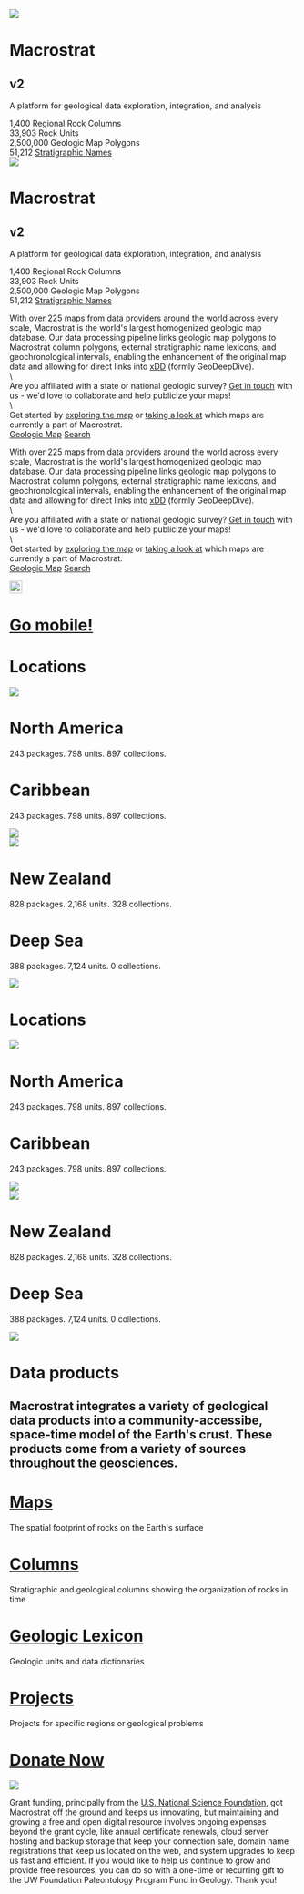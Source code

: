 
<div id="total">

[//]: # "Nav Bar"
<Navbar></Navbar>

<div class="body">


[//]: # "Start Page" 
<div class="start-card card">
    <Image className="cover-img back-img" src="cover_large.jpg"></Image>
    <div class="text">
      <span class="header">
        <h1 id="main-title" class="big">Macrostrat<h2 class="version">v2</h2></h1>
      </span>
      <p class="big-text">A platform for geological data exploration, integration, and analysis</p>
      <div class="stats">
        <div class="stat">
          <span class="top-stat" id="n_columns">1,400</span>
          <span class="top-stat-label">Regional Rock Columns</span>
        </div>
        <div class="stat">
          <span class="top-stat" id="n_units">33,903</span>
          <span class="top-stat-label">Rock Units</span>
        </div>
        <div class="stat">
          <span class="top-stat" id="n_polys">2,500,000</span>
          <span class="top-stat-label">Geologic Map Polygons</span>
        </div>
        <div class="stat">
          <span class="top-stat" id="n_names">51,212</span>
          <span class="top-stat-label"><a href="Macrostrat_strat_names.html" target="_blank">Stratigraphic Names</a></span>
        </div>
      </div>
    </div>
</div>

[//]: # "Start Page (OLD)" 
<div class="card start-card">
<div class="start">
    <Image className="back-img cover-image" src="cover_large.jpg"></Image>
    <div class="text">
      <span class="header">
        <h1 id="main-title" class="big">Macrostrat<h2 class="version">v2</h2></h1>
      </span>
      <p class="big-text">A platform for geological data exploration, integration, and analysis</p>
      <div class="stats">
        <div class="stat">
          <span class="top-stat" id="n_columns">1,400</span>
          <span class="top-stat-label">Regional Rock Columns</span>
        </div>
        <div class="stat">
          <span class="top-stat" id="n_units">33,903</span>
          <span class="top-stat-label">Rock Units</span>
        </div>
        <div class="stat">
          <span class="top-stat" id="n_polys">2,500,000</span>
          <span class="top-stat-label">Geologic Map Polygons</span>
        </div>
        <div class="stat">
          <span class="top-stat" id="n_names">51,212</span>
          <span class="top-stat-label"><a href="Macrostrat_strat_names.html" target="_blank">Stratigraphic Names</a></span>
        </div>
      </div>
    </div>
</div>
</div>

[//]: # "Map Interface (OLD)"
<div class="map-card card">
  <p>
    <div class="map-element">With over 225 maps from data providers around the world across every scale, Macrostrat is the world's largest homogenized geologic map database. Our data processing pipeline links geologic map polygons to Macrostrat column polygons, external stratigraphic name lexicons, and geochronological intervals, enabling the enhancement of the original map data and allowing for direct links into <a href="https://xdd.wisc.edu" target="_blank">xDD</a> (formly GeoDeepDive).</div>
    \
    <div class="map-element">Are you affiliated with a state or national geologic survey? <a href="mailto:contact@macrostrat.org?Subject=Geologic%20Map%20Collaboration">Get in touch</a> with us - we'd love to collaborate and help publicize your maps!</div>
    \
    <div class="map-element"> Get started by <a href="/map">exploring the map</a> or <a href="/map/sources">taking a look at</a> which maps are currently a part of Macrostrat.</div>
    <div class="buttons1">
      <a type="button" class="btn" href="/map/#3/40.78/-94.13">Geologic Map</a>
      <a type="button" class="btn" href="/sift/#/">Search</a>
    </div>
  </p>
</div>

[//]: # "Map Interface (OLD)"
<div class="card map-card">
  <p>
    <div class="temp">With over 225 maps from data providers around the world across every scale, Macrostrat is the world's largest homogenized geologic map database. Our data processing pipeline links geologic map polygons to Macrostrat column polygons, external stratigraphic name lexicons, and geochronological intervals, enabling the enhancement of the original map data and allowing for direct links into <a href="https://xdd.wisc.edu" target="_blank">xDD</a> (formly GeoDeepDive).</div>
    \
    <div class="temp">Are you affiliated with a state or national geologic survey? <a href="mailto:contact@macrostrat.org?Subject=Geologic%20Map%20Collaboration">Get in touch</a> with us - we'd love to collaborate and help publicize your maps!</div>
    \
    <div class="temp"> Get started by <a href="/map">exploring the map</a> or <a href="/map/sources">taking a look at</a> which maps are currently a part of Macrostrat.</div>
    <div class="buttons1">
      <a type="button" class="btn" href="/map/#3/40.78/-94.13">Geologic Map</a>
      <a type="button" class="btn" href="/sift/#/">Search</a>
    </div>
  </p>
</div>

[//]: # "Mobile"
<div class="mobile-card card">
  <Image src="rockd.jpg" width="22px" className="rockd-png"></Image>
  <h1><a href="https://rockd.org" target="_blank">Go mobile!</a></h1>
</div>

[//]: # "Locations"
<div class="header">
  <h1>Locations</h1>
</div>
<div class="locations-card card">
  <div class="location">
    <Image className="card-image top" src="north_america_med.jpg"></Image>
    <div class="location-text">
      <h1>North America</h1>
      <p>243 packages. 798 units. 897 collections.</p>
    </div>
  </div>
  <div class="location">
    <div class="location-text">
      <h1>Caribbean</h1>
      <p>243 packages. 798 units. 897 collections.</p>
    </div>
    <Image className="card-image" src="caribbean_new_medium.jpg"></Image>
  </div>
  <div class="location">
    <Image className="card-image" src="new_zealand_new_medium.jpg"></Image>
    <div class="location-text">
      <h1>New Zealand</h1>
      <p>828 packages. 2,168 units. 328 collections.</p>
    </div>
  </div>
  <div class="location">
    <div class="location-text">
      <h1>Deep Sea</h1>
      <p>388 packages. 7,124 units. 0 collections.</p>
    </div>
    <Image className="card-image bottom" src="deep_sea_new_medium.jpg"></Image>
  </div>
</div>

[//]: # "Locations (OLD)"
<div class="section">
  <h1>Locations</h1>
</div>
<div class="card location-card">
  <div class="location">
    <Image className="card-image top" src="north_america_med.jpg"></Image>
    <div class="location-text">
      <h1>North America</h1>
      <p>243 packages. 798 units. 897 collections.</p>
    </div>
  </div>
  <div class="location">
    <div class="location-text">
      <h1>Caribbean</h1>
      <p>243 packages. 798 units. 897 collections.</p>
    </div>
    <Image className="card-image" src="caribbean_new_medium.jpg"></Image>
  </div>
  <div class="location">
    <Image className="card-image" src="new_zealand_new_medium.jpg"></Image>
    <div class="location-text">
      <h1>New Zealand</h1>
      <p>828 packages. 2,168 units. 328 collections.</p>
    </div>
  </div>
  <div class="location">
    <div class="location-text">
      <h1>Deep Sea</h1>
      <p>388 packages. 7,124 units. 0 collections.</p>
    </div>
    <Image className="card-image bottom" src="deep_sea_new_medium.jpg"></Image>
  </div>
</div>

[//]: # "Data Products"
<div class="section">
  <h1>Data products</h1>
  <h2>Macrostrat integrates a variety of geological data products into a community-accessibe, space-time model of the Earth's crust. These products come from a variety of sources throughout the geosciences.</h2>
</div>

<div class="card-set">

[//]: # "Maps"
<div class="basic-card left-card">
  <div class="link-title">
    <a href="/maps"><h1>Maps</h1></a>
  </div>
  <p>
    The spatial footprint of rocks on the Earth's surface
  </p>
</div>

[//]: # "Columns"
<div class="basic-card right-card">
  <div class="link-title">
    <a href="/columns"><h1>Columns</h1></a>
  </div>
  <p>
    Stratigraphic and geological columns showing the organization of rocks in time
  </p>
</div>

[//]: # "Geologic Lexicon"
<div class="basic-card left-card">
  <div class="link-title">
    <a href="/lex"><h1>Geologic Lexicon</h1></a>
  </div>
  <p>
    Geologic units and data dictionaries
  </p>
</div>

[//]: # "Projects"
<div class="basic-card right-card">
  <div class="link-title">
    <a href="/projects"><h1>Projects</h1></a>
  </div>
  <p>
    Projects for specific regions or geological problems
  </p>
</div>

</div>


[//]: # "Donate"
<div class="section">
  <a href="https://secure.supportuw.org/give/?id=E0A03FA3-B2A0-431C-83EE-A121A04EEB5D" target="_blank"><h1>Donate Now</h1></a>
</div>
<div class="card donate-card">
  <Image className="back-img donate-img" src="donate_medium.jpg"></Image>
  <p class="donate-text">
    Grant funding, principally from the <a href="http://www.nsf.gov" target="_blank">U.S. National Science Foundation</a>, got Macrostrat off the ground and keeps us innovating, but maintaining and growing a free and open digital resource involves ongoing expenses beyond the grant cycle, like annual certificate renewals, cloud server hosting and backup storage that keep your connection safe, domain name registrations that keep us located on the web, and system upgrades to keep us fast and efficient. If you would like to help us continue to grow and provide free resources, you can do so with a one-time or recurring gift to the UW Foundation Paleontology Program Fund in Geology. Thank you!
  </p>
</div>

</div>

[//]: # "Footer"
<Footer></Footer>

</div>